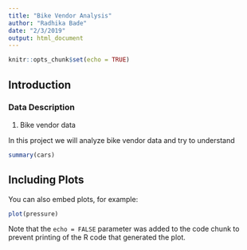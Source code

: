 ```yaml
---
title: "Bike Vendor Analysis"
author: "Radhika Bade"
date: "2/3/2019"
output: html_document
---
```


```r
knitr::opts_chunk$set(echo = TRUE)
```

## Introduction

### Data Description

1. Bike vendor data

In this project we will analyze bike vendor data and try to understand 

```r
summary(cars)
```

## Including Plots

You can also embed plots, for example:

```r
plot(pressure)
```

Note that the `echo = FALSE` parameter was added to the code chunk to prevent printing of the R code that generated the plot.
